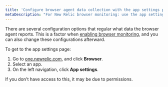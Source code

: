```yaml
---
title: 'Configure browser agent data collection with the app settings page'
metaDescription: "For New Relic browser monitoring: use the app settings page to configure the agent type and deployment method."
---
```


There are several configuration options that regular what data the browser agent reports. This is a factor when [enabling browser monitoring](/docs/browser/browser-monitoring/installation/install-browser-monitoring-agent), and you can also change these configurations afterward. 

To get to the app settings page: 

1. Go to [one.newrelic.com](http://one.newrelic.com), and click **Browser**. 
2. Select an app. 
3. On the left navigation, click **App settings**. 

If you don't have access to this, it may be due to permissions. 

